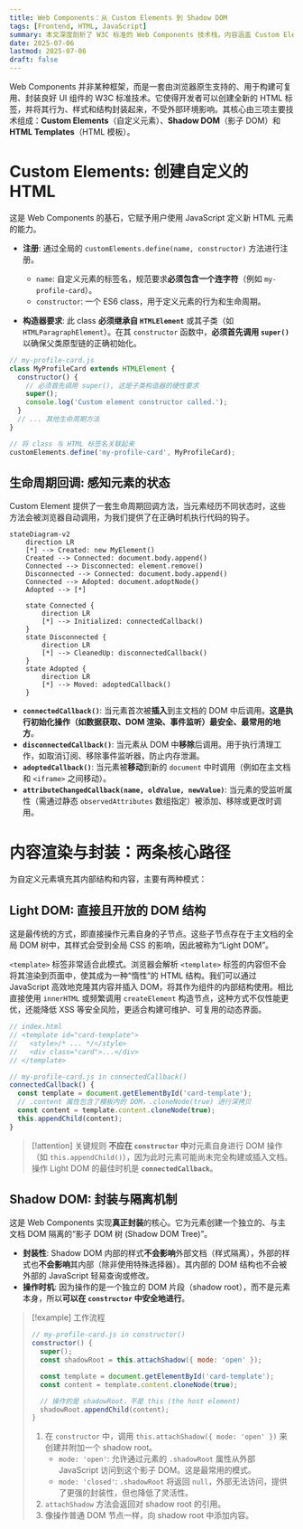 ```yaml
---
title: Web Components：从 Custom Elements 到 Shadow DOM
tags: [Frontend, HTML, JavaScript]
summary: 本文深度剖析了 W3C 标准的 Web Components 技术栈，内容涵盖 Custom Elements 的定义与生命周期、利用 HTML Template 高效渲染 DOM，以及两种核心内容分发模式——开放的 Light DOM 与强封装的 Shadow DOM——的机制、差异与最佳实践。
date: 2025-07-06
lastmod: 2025-07-06
draft: false
---
```

Web Components 并非某种框架，而是一套由浏览器原生支持的、用于构建可复用、封装良好 UI 组件的 W3C 标准技术。它使得开发者可以创建全新的 HTML 标签，并将其行为、样式和结构封装起来，不受外部环境影响。其核心由三项主要技术组成：**Custom Elements**（自定义元素）、**Shadow DOM**（影子 DOM）和 **HTML Templates**（HTML 模板）。

# Custom Elements: 创建自定义的 HTML

这是 Web Components 的基石，它赋予用户使用 JavaScript 定义新 HTML 元素的能力。

- **注册**: 通过全局的 `customElements.define(name, constructor)` 方法进行注册。
    
    - `name`: 自定义元素的标签名，规范要求**必须包含一个连字符**（例如 `my-profile-card`）。
    - `constructor`: 一个 ES6 class，用于定义元素的行为和生命周期。

- **构造器要求**: 此 class **必须继承自 `HTMLElement`** 或其子类（如 `HTMLParagraphElement`）。在其 `constructor` 函数中，**必须首先调用 `super()`** 以确保父类原型链的正确初始化。

```js
// my-profile-card.js
class MyProfileCard extends HTMLElement {
  constructor() {
    // 必须首先调用 super(), 这是子类构造器的硬性要求
    super(); 
    console.log('Custom element constructor called.');
  }
  // ... 其他生命周期方法
}

// 将 class 与 HTML 标签名关联起来
customElements.define('my-profile-card', MyProfileCard);
```

## 生命周期回调: 感知元素的状态

Custom Element 提供了一套生命周期回调方法，当元素经历不同状态时，这些方法会被浏览器自动调用，为我们提供了在正确时机执行代码的钩子。

```mermaid
stateDiagram-v2
    direction LR
    [*] --> Created: new MyElement()
    Created --> Connected: document.body.append()
    Connected --> Disconnected: element.remove()
    Disconnected --> Connected: document.body.append()
    Connected --> Adopted: document.adoptNode()
    Adopted --> [*]

    state Connected {
        direction LR
        [*] --> Initialized: connectedCallback()
    }
    state Disconnected {
        direction LR
        [*] --> CleanedUp: disconnectedCallback()
    }
    state Adopted {
        direction LR
        [*] --> Moved: adoptedCallback()
    }
```

- **`connectedCallback()`**: 当元素首次被**插入**到主文档的 DOM 中后调用。**这是执行初始化操作（如数据获取、DOM 渲染、事件监听）最安全、最常用的地方**。
- **`disconnectedCallback()`**: 当元素从 DOM 中**移除**后调用。用于执行清理工作，如取消订阅、移除事件监听器，防止内存泄漏。
- **`adoptedCallback()`**: 当元素被**移动**到新的 `document` 中时调用（例如在主文档和 `<iframe>` 之间移动）。
- **`attributeChangedCallback(name, oldValue, newValue)`**: 当元素的受监听属性（需通过静态 `observedAttributes` 数组指定）被添加、移除或更改时调用。

# 内容渲染与封装：两条核心路径

为自定义元素填充其内部结构和内容，主要有两种模式：

## Light DOM: 直接且开放的 DOM 结构

这是最传统的方式，即直接操作元素自身的子节点。这些子节点存在于主文档的全局 DOM 树中，其样式会受到全局 CSS 的影响，因此被称为“Light DOM”。

`<template>` 标签非常适合此模式。浏览器会解析 `<template>` 标签的内容但不会将其渲染到页面中，使其成为一种“惰性”的 HTML 结构。我们可以通过 JavaScript 高效地克隆其内容并插入 DOM，将其作为组件的内部结构使用。相比直接使用 `innerHTML` 或频繁调用 `createElement` 构造节点，这种方式不仅性能更优，还能降低 XSS 等安全风险，更适合构建可维护、可复用的动态界面。

```js
// index.html
// <template id="card-template">
//   <style>/* ... */</style>
//   <div class="card">...</div>
// </template>

// my-profile-card.js in connectedCallback()
connectedCallback() {
  const template = document.getElementById('card-template');
  // .content 属性包含了模板内的 DOM，.cloneNode(true) 进行深拷贝
  const content = template.content.cloneNode(true);
  this.appendChild(content);
}
```

> [!attention] 关键规则
> **不应在 `constructor` 中**对元素自身进行 DOM 操作（如 `this.appendChild()`），因为此时元素可能尚未完全构建或插入文档。操作 Light DOM 的最佳时机是 **`connectedCallback`**。

## Shadow DOM: 封装与隔离机制

这是 Web Components 实现**真正封装**的核心。它为元素创建一个独立的、与主文档 DOM 隔离的“影子 DOM 树 (Shadow DOM Tree)”。

- **封装性**: Shadow DOM 内部的样式**不会影响**外部文档（样式隔离），外部的样式也**不会影响**其内部（除非使用特殊选择器）。其内部的 DOM 结构也不会被外部的 JavaScript 轻易查询或修改。
- **操作时机**: 因为操作的是一个独立的 DOM 片段（shadow root），而不是元素本身，所以**可以在 `constructor` 中安全地进行**。

> [!example] 工作流程
> ```js
> // my-profile-card.js in constructor()
> constructor() {
>   super();
>   const shadowRoot = this.attachShadow({ mode: 'open' });
> 
>   const template = document.getElementById('card-template');
>   const content = template.content.cloneNode(true);
> 
>   // 操作的是 shadowRoot，不是 this (the host element)
>   shadowRoot.appendChild(content); 
> }
> ```
> 
> 1. 在 `constructor` 中，调用 `this.attachShadow({ mode: 'open' })` 来创建并附加一个 shadow root。
>    - `mode: 'open'`: 允许通过元素的 `.shadowRoot` 属性从外部 JavaScript 访问到这个影子 DOM。这是最常用的模式。
>    - `mode: 'closed'`: `.shadowRoot` 将返回 `null`，外部无法访问，提供了更强的封装性，但也降低了灵活性。
> 2. `attachShadow` 方法会返回对 shadow root 的引用。
> 3. 像操作普通 DOM 节点一样，向 shadow root 中添加内容。

